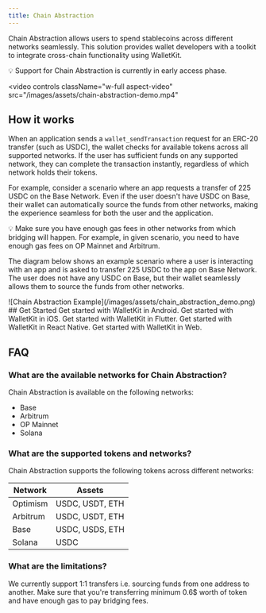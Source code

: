 ```yaml
---
title: Chain Abstraction
---
```

Chain Abstraction allows users to spend stablecoins across different networks seamlessly. 
This solution provides wallet developers with a toolkit to integrate cross-chain functionality using WalletKit.

<Note>
💡 Support for Chain Abstraction is currently in early access phase.
</Note>

<video
  controls
  className="w-full aspect-video"
  src="/images/assets/chain-abstraction-demo.mp4"
></video>

## How it works

When an application sends a `wallet_sendTransaction` request for an ERC-20 transfer (such as USDC), 
the wallet checks for available tokens across all supported networks. If the user has sufficient funds on any supported network,
they can complete the transaction instantly, regardless of which network holds their tokens.

For example, consider a scenario where an app requests a transfer of 225 USDC on the Base Network. 
Even if the user doesn't have USDC on Base, their wallet can automatically source the funds from other networks,
making the experience seamless for both the user and the application.

<Note>
💡 Make sure you have enough gas fees in other networks from which bridging will happen. 
For example, in given scenario, you need to have enough gas fees on OP Mainnet and Arbitrum. 
</Note>

The diagram below shows an example scenario where a user is interacting with an app and is asked to transfer 225 USDC to the app on Base Network. 
The user does not have any USDC on Base, but their wallet seamlessly allows them to source the funds from other networks. 
<Frame>   
![Chain Abstraction Example](/images/assets/chain_abstraction_demo.png)
</Frame>  
## Get Started

<CardGroup cols={2}>
  <Card title="Android" icon="android" href="/walletkit/android/chain-abstraction">
    Get started with WalletKit in Android.
  </Card>

  <Card title="iOS" icon="apple" href="/walletkit/ios/chain-abstraction">
    Get started with WalletKit in iOS.
  </Card>

  <Card title="Flutter" icon="flutter" href="/walletkit/flutter/chain-abstraction">
    Get started with WalletKit in Flutter.
  </Card>

  <Card title="React Native" icon="react" href="/walletkit/react-native/chain-abstraction">
    Get started with WalletKit in React Native.
  </Card>

  <Card title="Web" icon="js" href="/walletkit/web/chain-abstraction">
    Get started with WalletKit in Web.
  </Card>
</CardGroup>


## FAQ

### What are the available networks for Chain Abstraction?

Chain Abstraction is available on the following networks:

- Base 
- Arbitrum
- OP Mainnet 
- Solana

### What are the supported tokens and networks?

Chain Abstraction supports the following tokens across different networks:

| Network   | Assets          |
|-----------|-----------------|
| Optimism  | USDC, USDT, ETH |
| Arbitrum  | USDC, USDT, ETH |
| Base      | USDC, USDS, ETH |
| Solana    | USDC            |


### What are the limitations?

We currently support 1:1 transfers i.e. sourcing funds from one address to another. Make sure that you're transferring minimum 0.6$ worth of token and have enough gas to pay bridging fees. 
